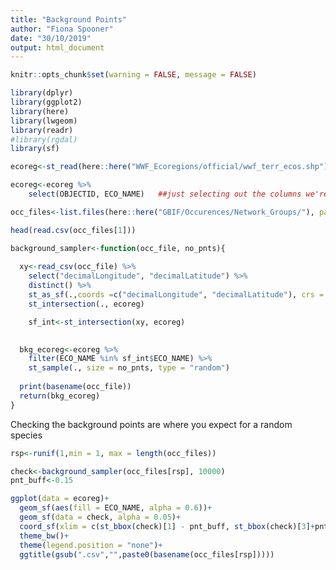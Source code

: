 ```yaml
---
title: "Background Points"
author: "Fiona Spooner"
date: "30/10/2019"
output: html_document
---
```


```r
knitr::opts_chunk$set(warning = FALSE, message = FALSE)
```

```r
library(dplyr)
library(ggplot2)
library(here)
library(lwgeom)
library(readr)
#library(rgdal)
library(sf)


```


```r
ecoreg<-st_read(here::here("WWF_Ecoregions/official/wwf_terr_ecos.shp"))

ecoreg<-ecoreg %>% 
    select(OBJECTID, ECO_NAME)   ##just selecting out the columns we're interested in 

occ_files<-list.files(here::here("GBIF/Occurences/Network_Groups/"), pattern = "*.csv", full.names = TRUE, recursive = TRUE)  

head(read.csv(occ_files[1]))

```



```r

background_sampler<-function(occ_file, no_pnts){
  
  xy<-read_csv(occ_file) %>%
    select("decimalLongitude", "decimalLatitude") %>% 
    distinct() %>% 
    st_as_sf(.,coords =c("decimalLongitude", "decimalLatitude"), crs = 4326) %>% 
    st_intersection(., ecoreg)

    sf_int<-st_intersection(xy, ecoreg)

        
  bkg_ecoreg<-ecoreg %>% 
    filter(ECO_NAME %in% sf_int$ECO_NAME) %>% 
    st_sample(., size = no_pnts, type = "random")
  
  print(basename(occ_file))
  return(bkg_ecoreg)  
}

```


Checking the background points are where you expect for a random species
```r
rsp<-runif(1,min = 1, max = length(occ_files))

check<-background_sampler(occ_files[rsp], 10000)
pnt_buff<-0.15

ggplot(data = ecoreg)+
  geom_sf(aes(fill = ECO_NAME, alpha = 0.6))+
  geom_sf(data = check, alpha = 0.05)+
  coord_sf(xlim = c(st_bbox(check)[1] - pnt_buff, st_bbox(check)[3]+pnt_buff), ylim = c(st_bbox(check)[2] - pnt_buff, st_bbox(check)[4]+pnt_buff))+
  theme_bw()+ 
  theme(legend.position = "none")+
  ggtitle(gsub(".csv","",paste0(basename(occ_files[rsp]))))

```


